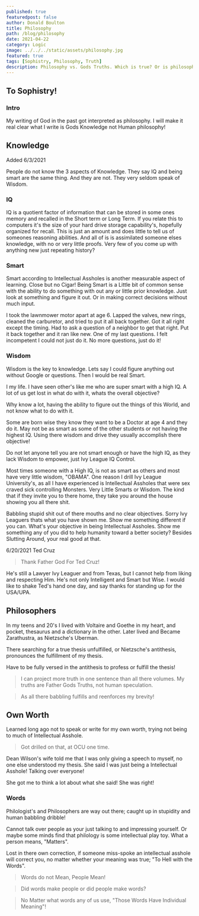 ```yaml
---
published: true
featuredpost: false
author: Donald Boulton
title: Philosophy
path: /blog/philosophy
date: 2021-04-22
category: Logic
image: ../../../static/assets/philosophy.jpg
featured: true
tags: [Sophistry, Philosophy, Truth]
description: Philosophy vs. Gods Truths. Which is true? Or is philosophy based upon truths? To seek brevity in interactions and be concise.
---
```


## To Sophistry!

### Intro

My writing of God in the past got interpreted as philosophy. I will make it real clear what I write is Gods Knowledge not Human philosophy!

## Knowledge

Added 6/3/2021

People do not know the 3 aspects of Knowledge. They say IQ and being smart are the same thing. And they are not. They very seldom speak of Wisdom.

### IQ

IQ is a quotient factor of information that can be stored in some ones memory and recalled in the Short term or Long Term. If you relate this to computers it's the size of your hard drive storage capability's, hopefully organized for recall. This is just an amount and does little to tell us of someones reasoning abilities. And all of is is assimilated someone elses knowledge, with no or very little proofs. Very few of you come up with anything new just repeating history?

### Smart

Smart according to Intellectual Assholes is another measurable aspect of learning. Close but no Cigar!
Being Smart is a Little bit of common sense with the ability to do something with out any or little prior knowledge. Just look at something and figure it out. Or in making correct decisions without much input.

I took the lawnmower motor apart at age 6. Lapped the valves, new rings, cleaned the carburetor, and tried to put it all back together. Got it all right except the timing. Had to ask a question of a neighbor to get that right. Put it back together and it ran like new. One of my last questions. I felt incompetent I could not just do it. No more questions, just do it!

### Wisdom

Wisdom is the key to knowledge. Lets say I could figure anything out without Google or questions. Then I would be real Smart.



I my life. I have seen other's like me who are super smart with a high IQ. A lot of us get lost in what do with it, whats the overall objective? 

Why know a lot, having the ability to figure out the things of this World, and not know what to do with it.

Some are born wise they know they want to be a Doctor at age 4 and they do it. May not be as smart as some of the other students or not having the highest IQ. Using there wisdom and drive they usually accomplish there objective!

Do not let anyone tell you are not smart enough or have the high IQ, as they lack Wisdom to empower, just Ivy League IQ Control.

Most times someone with a High IQ, is not as smart as others and most have very little wisdom, "OBAMA". One reason I drill Ivy League University's, as all I have experienced is Intellectual Assholes that were sex craved sick controlling Monsters. Very Little Smarts or Wisdom. The kind that if they invite you to there home, they take you around the house showing you all there shit.

Babbling stupid shit out of there mouths and no clear objectives. Sorry Ivy Leaguers thats what you have shown me. Show me something different if you can. What's your objective in being Intellectual Assholes. Show me something any of you did to help humanity toward a better society? Besides Slutting Around, your real good at that.

6/20/2021 Ted Cruz

> Thank Father God For Ted Cruz!

He's still a Lawyer Ivy Leaguer and from Texas, but I cannot help from liking and respecting Him. He's not only Intelligent and Smart but Wise. I would like to shake Ted's hand one day, and say thanks for standing up for the USA/UPA.

## Philosophers

In my teens and 20's I lived with Voltaire and Goethe in my heart, and pocket, thesaurus and a dictionary in the other. Later lived and Became Zarathustra, as Nietzsche's Uberman.

There searching for a true thesis unfulfilled, or Nietzsche's antithesis, pronounces the fulfillment of my thesis.

Have to be fully versed in the antithesis to profess or fulfill the thesis!

> I can project more truth in one sentence than all there volumes. My truths are Father Gods Truths, not human speculation.

> As all there babbling fulfills and reenforces my brevity!

## Own Worth

Learned long ago not to speak or write for my own worth, trying not being to much of Intellectual Asshole.

> Got drilled on that, at OCU one time.

Dean Wilson's wife told me that I was only giving a speech to myself, no one else understood my thesis. She said I was just being a Intellectual Asshole! Talking over everyone! 

She got me to think a lot about what she said! She was right!

### Words

Philologist's and Philosophers are way out there; caught up in stupidity and human babbling dribble!

Cannot talk over people as your just talking to and impressing yourself. Or maybe some minds find that philology is some intellectual play toy. What a person means, "Matters".

Lost in there own correction, if someone miss-spoke an intellectual asshole will correct you, no matter whether your meaning was true; "To Hell with the Words".

> Words do not Mean, People Mean!

> Did words make people or did people make words?

> No Matter what words any of us use, "Those Words Have Individual Meaning"!
